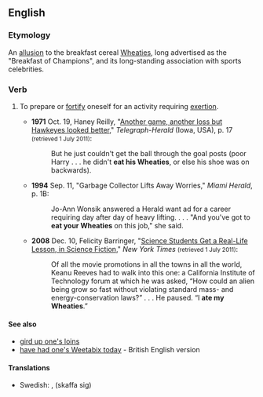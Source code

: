 ==English==
{{was wotd|2012|August|22}}

===Etymology===
An [[allusion]] to the breakfast cereal [[w:Wheaties|Wheaties]], long advertised as the "Breakfast of Champions", and its long-standing association with sports celebrities.

===Verb===
{{head|en|verb|head=[[eat]] [[one]][['s]] [[Wheaties]]}}

# {{label|en|US|and|Canada|idiomatic}} To prepare or [[fortify]] oneself for an activity requiring [[exertion]].
#* '''1971''' Oct. 19, Haney Reilly, "[http://news.google.com/newspapers?id=GMhkAAAAIBAJ&sjid=wL0MAAAAIBAJ&pg=6542,2728099&dq=eat-his-wheaties&hl=en Another game, another loss but Hawkeyes looked better]," ''Telegraph-Herald'' (Iowa, USA), p. 17 <small>(retrieved 1 July 2011)</small>:
#*: But he just couldn't get the ball through the goal posts (poor Harry . . . he didn't '''eat his Wheaties''', or else his shoe was on backwards).
#* '''1994''' Sep. 11, "Garbage Collector Lifts Away Worries," ''Miami Herald'', p. 1B:
#*: Jo-Ann Wonsik answered a Herald want ad for a career requiring day after day of heavy lifting. . . . "And you've got to '''eat your Wheaties''' on this job," she said.
#* '''2008''' Dec. 10, Felicity Barringer, "[http://www.nytimes.com/2008/12/11/us/11pasadena.html Science Students Get a Real-Life Lesson, in Science Fiction]," ''New York Times'' <small>(retrieved 1 July 2011)</small>:
#*: Of all the movie promotions in all the towns in all the world, Keanu Reeves had to walk into this one: a California Institute of Technology forum at which he was asked, “How could an alien being grow so fast without violating standard mass- and energy-conservation laws?” . . . He paused. “I '''ate my Wheaties'''.”

====See also====
* [[gird up one's loins]]
* [[have had one's Weetabix today]] - British English version

====Translations====
{{trans-top|fortify oneself}}
{{trans-mid}}
* Swedish: {{t|sv|äta upp gröten}}, (skaffa sig) {{t|sv|råg i ryggen}}
{{trans-bottom}}